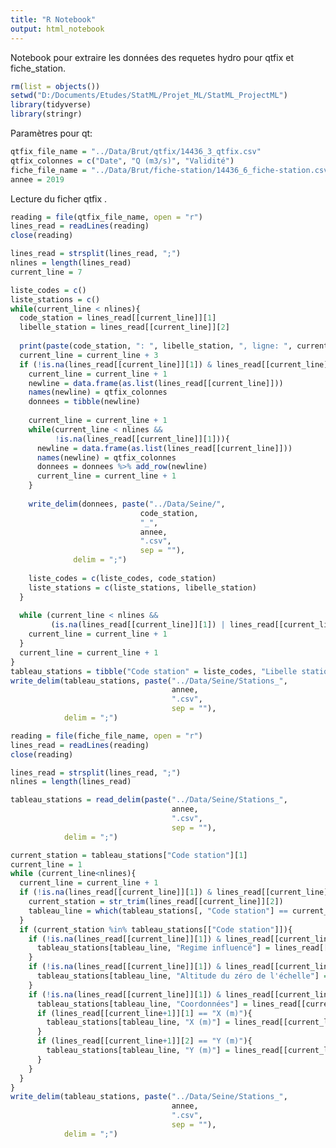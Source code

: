 ```yaml
---
title: "R Notebook"
output: html_notebook
---
```


Notebook pour extraire les données des requetes hydro pour qtfix et fiche_station.

```r
rm(list = objects())
setwd("D:/Documents/Etudes/StatML/Projet_ML/StatML_ProjectML")
library(tidyverse)
library(stringr)
```

Paramètres pour qt:

```r
qtfix_file_name = "../Data/Brut/qtfix/14436_3_qtfix.csv"
qtfix_colonnes = c("Date", "Q (m3/s)", "Validité")
fiche_file_name = "../Data/Brut/fiche-station/14436_6_fiche-station.csv"
annee = 2019
```

Lecture du ficher qtfix .
```r
reading = file(qtfix_file_name, open = "r")
lines_read = readLines(reading)
close(reading)

lines_read = strsplit(lines_read, ";")
nlines = length(lines_read)
current_line = 7
```

```r
liste_codes = c()
liste_stations = c()
while(current_line < nlines){
  code_station = lines_read[[current_line]][1]
  libelle_station = lines_read[[current_line]][2]
  
  print(paste(code_station, ": ", libelle_station, ", ligne: ", current_line, sep = ""))
  current_line = current_line + 3
  if (!is.na(lines_read[[current_line]][1]) & lines_read[[current_line]][1] == qtfix_colonnes[1]){
    current_line = current_line + 1
    newline = data.frame(as.list(lines_read[[current_line]]))
    names(newline) = qtfix_colonnes
    donnees = tibble(newline)
  
    current_line = current_line + 1
    while(current_line < nlines && 
          !is.na(lines_read[[current_line]][1])){
      newline = data.frame(as.list(lines_read[[current_line]]))
      names(newline) = qtfix_colonnes
      donnees = donnees %>% add_row(newline)
      current_line = current_line + 1
    }
  
    write_delim(donnees, paste("../Data/Seine/",
                             code_station,
                             "_",
                             annee,
                             ".csv",
                             sep = ""),
              delim = ";")
    
    liste_codes = c(liste_codes, code_station)
    liste_stations = c(liste_stations, libelle_station)
  }
  
  while (current_line < nlines && 
         (is.na(lines_read[[current_line]][1]) | lines_read[[current_line]][1] != "Code station")){
    current_line = current_line + 1
  }
  current_line = current_line + 1
}
tableau_stations = tibble("Code station" = liste_codes, "Libelle station" = liste_stations)
write_delim(tableau_stations, paste("../Data/Seine/Stations_",
                                    annee,
                                    ".csv",
                                    sep = ""),
            delim = ";")
```
```r
reading = file(fiche_file_name, open = "r")
lines_read = readLines(reading)
close(reading)
```

```r
lines_read = strsplit(lines_read, ";")
nlines = length(lines_read)
```


```r
tableau_stations = read_delim(paste("../Data/Seine/Stations_",
                                    annee,
                                    ".csv",
                                    sep = ""),
            delim = ";")
```


```r
current_station = tableau_stations["Code station"][1]
current_line = 1
while (current_line<nlines){
  current_line = current_line + 1
  if (!is.na(lines_read[[current_line]][1]) & lines_read[[current_line]][1] == "Code station"){
    current_station = str_trim(lines_read[[current_line]][2])
    tableau_line = which(tableau_stations[, "Code station"] == current_station)
  }
  if (current_station %in% tableau_stations[["Code station"]]){
    if (!is.na(lines_read[[current_line]][1]) & lines_read[[current_line]][1] == "Régime influencé"){
      tableau_stations[tableau_line, "Regime influencé"] = lines_read[[current_line]][2]
    }
    if (!is.na(lines_read[[current_line]][1]) & lines_read[[current_line]][1] == "Altitude du zéro de l'échelle"){
      tableau_stations[tableau_line, "Altitude du zéro de l'échelle"] = lines_read[[current_line+2]][1]
    }
    if (!is.na(lines_read[[current_line]][1]) & lines_read[[current_line]][1] == "Coordonnées"){
      tableau_stations[tableau_line, "Coordonnées"] = lines_read[[current_line]][2]
      if (lines_read[[current_line+1]][1] == "X (m)"){
        tableau_stations[tableau_line, "X (m)"] = lines_read[[current_line+2]][1]
      }
      if (lines_read[[current_line+1]][2] == "Y (m)"){
        tableau_stations[tableau_line, "Y (m)"] = lines_read[[current_line+2]][2]
      }
    }
  }
}
write_delim(tableau_stations, paste("../Data/Seine/Stations_",
                                    annee,
                                    ".csv",
                                    sep = ""),
            delim = ";")
```

